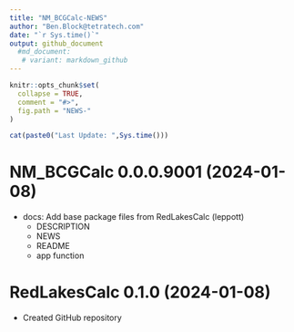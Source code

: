 ```yaml
---
title: "NM_BCGCalc-NEWS"
author: "Ben.Block@tetratech.com"
date: "`r Sys.time()`"
output: github_document
  #md_document:
   # variant: markdown_github
---
```


<!-- NEWS.md is generated from NEWS.Rmd. Please edit that file -->

```r
knitr::opts_chunk$set(
  collapse = TRUE,
  comment = "#>",
  fig.path = "NEWS-"
)
```

```r
cat(paste0("Last Update: ",Sys.time()))
```

# NM_BCGCalc 0.0.0.9001 (2024-01-08)

* docs: Add base package files from RedLakesCalc (leppott)
   + DESCRIPTION
   + NEWS
   + README
   + app function

# RedLakesCalc 0.1.0 (2024-01-08)

* Created GitHub repository

